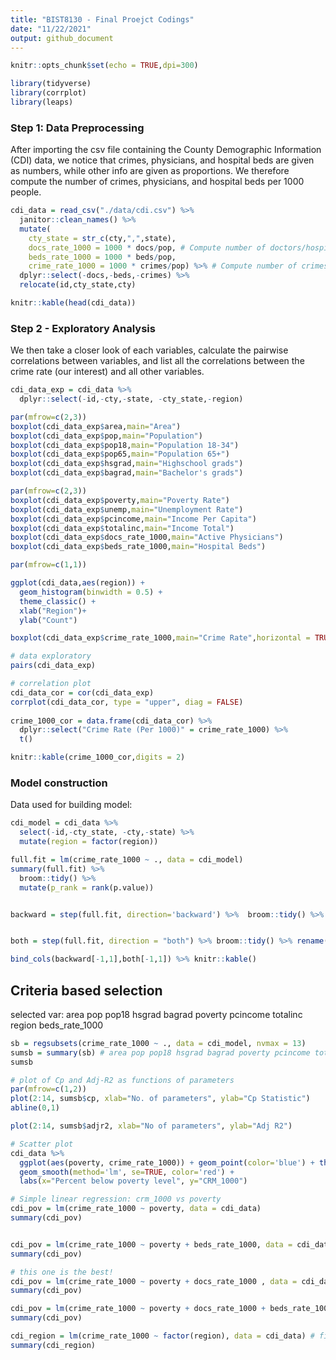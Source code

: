 ```yaml
---
title: "BIST8130 - Final Proejct Codings"
date: "11/22/2021"
output: github_document
---
```


```r
knitr::opts_chunk$set(echo = TRUE,dpi=300)
```

```r
library(tidyverse)
library(corrplot)
library(leaps)
```

### Step 1: Data Preprocessing

After importing the csv file containing the County Demographic Information (CDI) data, we notice that crimes, physicians, and hospital beds are given as numbers, while other info are given as proportions. We therefore compute the number of crimes, physicians, and hospital beds per 1000 people.

```r
cdi_data = read_csv("./data/cdi.csv") %>%
  janitor::clean_names() %>%
  mutate(
    cty_state = str_c(cty,",",state),
    docs_rate_1000 = 1000 * docs/pop, # Compute number of doctors/hospital beds per 1000 people.
    beds_rate_1000 = 1000 * beds/pop,
    crime_rate_1000 = 1000 * crimes/pop) %>% # Compute number of crimes per 1000 people.) 
  dplyr::select(-docs,-beds,-crimes) %>%
  relocate(id,cty_state,cty)

knitr::kable(head(cdi_data))
```


### Step 2 - Exploratory Analysis

We then take a closer look of each variables, calculate the pairwise correlations between variables, and list all the correlations between the crime rate (our interest) and all other variables.

```r
cdi_data_exp = cdi_data %>%
  dplyr::select(-id,-cty,-state, -cty_state,-region) 

par(mfrow=c(2,3))
boxplot(cdi_data_exp$area,main="Area")
boxplot(cdi_data_exp$pop,main="Population")
boxplot(cdi_data_exp$pop18,main="Population 18-34")
boxplot(cdi_data_exp$pop65,main="Population 65+")
boxplot(cdi_data_exp$hsgrad,main="Highschool grads")
boxplot(cdi_data_exp$bagrad,main="Bachelor's grads")

par(mfrow=c(2,3))
boxplot(cdi_data_exp$poverty,main="Poverty Rate")
boxplot(cdi_data_exp$unemp,main="Unemployment Rate")
boxplot(cdi_data_exp$pcincome,main="Income Per Capita")
boxplot(cdi_data_exp$totalinc,main="Income Total")
boxplot(cdi_data_exp$docs_rate_1000,main="Active Physicians")
boxplot(cdi_data_exp$beds_rate_1000,main="Hospital Beds")

par(mfrow=c(1,1))

ggplot(cdi_data,aes(region)) + 
  geom_histogram(binwidth = 0.5) +
  theme_classic() +
  xlab("Region")+
  ylab("Count")

boxplot(cdi_data_exp$crime_rate_1000,main="Crime Rate",horizontal = TRUE)

# data exploratory
pairs(cdi_data_exp)

# correlation plot
cdi_data_cor = cor(cdi_data_exp)
corrplot(cdi_data_cor, type = "upper", diag = FALSE)
 
crime_1000_cor = data.frame(cdi_data_cor) %>% 
  dplyr::select("Crime Rate (Per 1000)" = crime_rate_1000) %>% 
  t()

knitr::kable(crime_1000_cor,digits = 2) 

```

### Model construction

Data used for building model:

```r
cdi_model = cdi_data %>% 
  select(-id,-cty_state, -cty,-state) %>% 
  mutate(region = factor(region))
```

```r


full.fit = lm(crime_rate_1000 ~ ., data = cdi_model)
summary(full.fit) %>% 
  broom::tidy() %>%
  mutate(p_rank = rank(p.value))


backward = step(full.fit, direction='backward') %>%  broom::tidy() %>%  rename(backward = "term")


both = step(full.fit, direction = "both") %>% broom::tidy() %>% rename(stepwise = "term")

bind_cols(backward[-1,1],both[-1,1]) %>% knitr::kable()

```

## Criteria based selection

selected var: area pop pop18 hsgrad bagrad poverty pcincome totalinc region beds_rate_1000

```r
sb = regsubsets(crime_rate_1000 ~ ., data = cdi_model, nvmax = 13)
sumsb = summary(sb) # area pop pop18 hsgrad bagrad poverty pcincome totalinc region beds_rate_1000
sumsb

# plot of Cp and Adj-R2 as functions of parameters
par(mfrow=c(1,2))
plot(2:14, sumsb$cp, xlab="No. of parameters", ylab="Cp Statistic") 
abline(0,1)

plot(2:14, sumsb$adjr2, xlab="No of parameters", ylab="Adj R2")


```


```r

# Scatter plot 
cdi_data %>% 
  ggplot(aes(poverty, crime_rate_1000)) + geom_point(color='blue') + theme_bw(base_size=20) +
  geom_smooth(method='lm', se=TRUE, color='red') +
  labs(x="Percent below poverty level", y="CRM_1000")

# Simple linear regression: crm_1000 vs poverty
cdi_pov = lm(crime_rate_1000 ~ poverty, data = cdi_data)
summary(cdi_pov)


cdi_pov = lm(crime_rate_1000 ~ poverty + beds_rate_1000, data = cdi_data)
summary(cdi_pov)

# this one is the best!
cdi_pov = lm(crime_rate_1000 ~ poverty + docs_rate_1000 , data = cdi_data)
summary(cdi_pov)

cdi_pov = lm(crime_rate_1000 ~ poverty + docs_rate_1000 + beds_rate_1000 , data = cdi_data)
summary(cdi_pov)
```

```r
cdi_region = lm(crime_rate_1000 ~ factor(region), data = cdi_data) # fit model with factoring 
summary(cdi_region)
```

